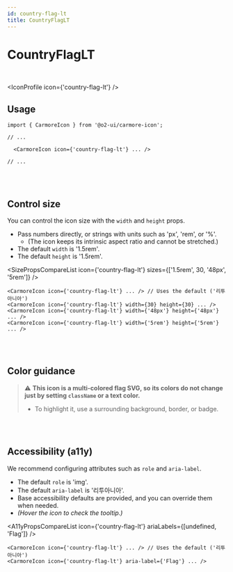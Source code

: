 ```yaml
---
id: country-flag-lt
title: CountryFlagLT
---
```




# CountryFlagLT

<br />

<IconProfile icon={'country-flag-lt'} />

## Usage

```tsx
import { CarmoreIcon } from '@o2-ui/carmore-icon';

// ...

  <CarmoreIcon icon={'country-flag-lt'} ... />

// ...
```

<br />
<br />

## Control size

You can control the icon size with the `width` and `height` props.

- Pass numbers directly, or strings with units such as 'px', 'rem', or '%'.
  - (The icon keeps its intrinsic aspect ratio and cannot be stretched.)
- The default `width` is '1.5rem'.
- The default `height` is '1.5rem'.

<SizePropsCompareList icon={'country-flag-lt'} sizes={['1.5rem', 30, '48px', '5rem']} />

```tsx
<CarmoreIcon icon={'country-flag-lt'} ... /> // Uses the default ('리투아니아')
<CarmoreIcon icon={'country-flag-lt'} width={30} height={30} ... />
<CarmoreIcon icon={'country-flag-lt'} width={'48px'} height={'48px'} ... />
<CarmoreIcon icon={'country-flag-lt'} width={'5rem'} height={'5rem'} ... />
```

<br />
<br />

## Color guidance

> ⚠️ <b>This icon is a multi-colored flag SVG, so its colors do not change just by setting `className` or a text color.</b>
>
> - To highlight it, use a surrounding background, border, or badge.

<br />
<br />

## Accessibility (a11y)

We recommend configuring attributes such as `role` and `aria-label`.

- The default `role` is 'img'.
- The default `aria-label` is '리투아니아'.
- Base accessibility defaults are provided, and you can override them when needed.
- _(Hover the icon to check the tooltip.)_

<A11yPropsCompareList icon={'country-flag-lt'} ariaLabels={[undefined, 'Flag']} />

```tsx
<CarmoreIcon icon={'country-flag-lt'} ... /> // Uses the default ('리투아니아')
<CarmoreIcon icon={'country-flag-lt'} aria-label={'Flag'} ... />
```
